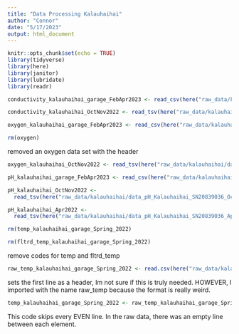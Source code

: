 ```yaml
---
title: "Data Processing Kalauhaihai"
author: "Connor"
date: "5/17/2023"
output: html_document
---
```


```r
knitr::opts_chunk$set(echo = TRUE)
library(tidyverse)
library(here)
library(janitor)
library(lubridate)
library(readr)
```


```r
conductivity_kalauhaihai_garage_FebApr2023 <- read_csv(here("raw_data/kalauhaihai/data_conductivity_FebApr2023_KalauhaihaiGarage_21415543.csv"))
```

```r
conductivity_kalauhaihai_OctNov2022 <- read_tsv(here("raw_data/kalauhaihai/data_conductivity_Kalauhaihai_Oct-Nov2022.txt"))
```
```r
oxygen_kalauhaihai_garage_FebApr2023 <- read_csv(here("raw_data/kalauhaihai/Data_oxygen_FebApr2023_KalauhaihaiGarage_21446085.csv"))
```

```r
rm(oxygen)
```
removed an oxygen data set with the header

```r
oxygen_kalauhaihai_OctNov2022 <- read_tsv(here("raw_data/kalauhaihai/data_oxygen_Kalauhaihai_Oct-Nov2022.txt"))
```

```r
pH_kalauhaihai_garage_FebApr2023 <- read_csv(here("raw_data/kalauhaihai/data_pH_FebApr2023_KalauhaihaiGarage_20839036.csv"))
```

```r
pH_kalauhaihai_OctNov2022 <-
  read_tsv(here("raw_data/kalauhaihai/data_pH_Kalauhaihai_SN20839036_Oct-Nov2022.txt"))
```

```r
pH_kalauhaihai_Apr2022 <-
  read_tsv(here("raw_data/kalauhaihai/data_pH_Kalauhaihai_SN20839036_Apr2022.txt"), skip = 1)
```

```r
rm(temp_kalauhaihai_garage_Spring_2022)
```
```r
rm(fltrd_temp_kalauhaihai_garage_Spring_2022)
```
remove codes for temp and fltrd_temp

```r
raw_temp_kalauhaihai_garage_Spring_2022 <- read.csv(here("raw_data/kalauhaihai/data_temp_Kalauhaihai_Garage_Spring_2022.csv"), header = TRUE)
```
sets the first line as a header, Im not sure if this is truly needed. HOWEVER, I imported with the name raw_temp because the format is really weird. 

```r
temp_kalauhaihai_garage_Spring_2022 <- raw_temp_kalauhaihai_garage_Spring_2022[seq(2, nrow(raw_temp_kalauhaihai_garage_Spring_2022), by = 2), ]
```
This code skips every EVEN line. In the raw data, there was an empty line between each 
element. 
